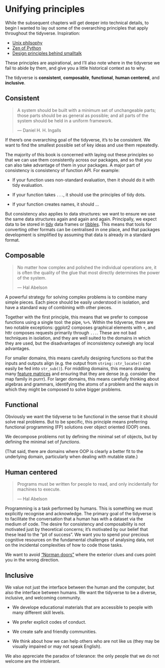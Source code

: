 # Unifying principles

While the subsequent chapters will get deeper into technical details, to begin I wanted to lay out some of the overarching principles that apply throughout the tidyverse. Inspiration:

* [Unix philsophy](https://homepage.cs.uri.edu/~thenry/resources/unix_art/ch01s06.html)
* [Zen of Python](https://www.python.org/dev/peps/pep-0020/)
* [Design principles behind smalltalk](https://www.cs.virginia.edu/~evans/cs655/readings/smalltalk.html)

These principles are aspirational, and I'll also note where in the tidyverse we fail to abide by them, and give you a little historical context as to why.

The tidyverse is __consistent__, __composable__, __functional__, __human centered__, and __inclusive__.

## Consistent

> A system should be built with a minimum set of unchangeable parts; 
> those parts should be as general as possible; and all parts of the 
> system should be held in a uniform framework.
> 
> --- Daniel H. H. Ingalls

If there's one overarching goal of the tidyverse, it's to be consistent. We want to find the smallest possible set of key ideas and use them repeatedly.

The majority of this book is concerned with laying out these principles so that we can use them consistently across our packages, and so that you can also take advantage of them in your packages. A major part of consistency is consistency of function API. For example:

* If your function uses non-standard evaluation, then it should do it 
  with tidy evaluation.

* If your function takes `...`, it should use the principles of tidy dots.

* If your function creates names, it should ...

But consistency also applies to data structures: we want to ensure we use the same data structures again and again and again. Principally, we expect data to be stored in [tidy](https://www.jstatsoft.org/article/view/v059i10) data frames or [tibbles](https://github.com/hadley/tibble/). This means that tools for converting other formats can be centralised in one place, and that packages development is simplified by assuming that data is already in a standard format.

## Composable

> No matter how complex and polished the individual operations are, 
> it is often the quality of the glue that most directly determines 
> the power of the system. 
>
> --- Hal Abelson

A powerful strategy for solving complex problems is to combine many simple pieces. Each piece should be easily understood in isolation, and have a standard way of combining with other pieces. 

Together with the first principle, this means that we prefer to compose functions using a single tool: the pipe, `%>%`. Within the tidyverse, there are two notable exceptions: ggplot2 composes graphical elements with `+`, and httr composes requests primarily through `...`. These are not bad techniques in isolation, and they are well suited to the domains in which they are used, but the disadvantages of inconsistency outweigh any local advantages.

For smaller domains, this means carefully designing functions so that the inputs and outputs align (e.g. the output from `string::str_locate()` can easily be fed into `str_sub()`). For middling domains, this means drawing many [feature matrices](https://www.evanmiller.org/feature-matrix.html) and ensuring that they are dense (e.g. consider the map family in purrr). For larger domains, this means carefully thinking about algebras and grammars, identifying the atoms of a problem and the ways in which they might be composed to solve bigger problems.

## Functional

Obviously we want the tidyverse to be functional in the sense that it should solve real problems. But to be specific, this principle means preferring functional programming (FP) solutions over object oriented (OOP) ones.

We decompose problems not by defining the minimal set of objects, but by defining the minimal set of _functions_.

(That said, there are domains where OOP is clearly a better fit to the underlying domain, particularly when dealing with mutable state.)

## Human centered

> Programs must be written for people to read, and only incidentally
> for machines to execute.
> 
> --- Hal Abelson

Programming is a task performed by humans. This is something we must explicitly recognise and acknowledge. The primary goal of the tidyverse is to facilitate the conversation that a human has with a dataset via the medium of code. The desire for consistency and composability is not motivated just by theoretical concerns; it's motivated by our belief that these lead to the "pit of success". We want you to spend your precious cognitive resources on the fundamental challenges of analysing data, not on the incidental complexities of how to code those tasks.

We want to avoid ["Norman doors"][norman-doors] where the exterior clues and cues point you in the wrong direction.

## Inclusive

We value not just the interface between the human and the computer, but also the interface between humans. We want the tidyverse to be a diverse, inclusive, and welcoming community. 

* We develope educational materials that are accessible to people with many
  different skill levels.

* We prefer explicit codes of conduct. 

* We create safe and friendly communities. 

* We think about how we can help others who are not like us 
  (they may be visually impaired or may not speak English).

We also appreciate the paradox of tolerance: the only people that we do not welcome are the intolerant.

[norman-doors]: https://99percentinvisible.org/article/norman-doors/
